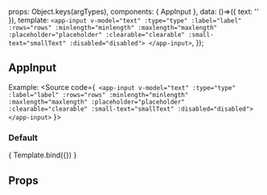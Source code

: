 
<Meta title="ui-framework/AppInput" component={AppInput} />

  props: Object.keys(argTypes),
  components: { AppInput },
  data: ()=>({
    text: ''
  }),
  template: `
    <app-input
      v-model="text"
      :type="type"
      :label="label"
      :rows="rows"
      :minlength="minlength"
      :maxlength="maxlength"
      :placeholder="placeholder"
      :clearable="clearable"
      :small-text="smallText"
      :disabled="disabled">
    </app-input>
  `,
});


## AppInput

Example:
<Source code={`
  <app-input
    v-model="text"
    :type="type"
    :label="label"
    :rows="rows"
    :minlength="minlength"
    :maxlength="maxlength"
    :placeholder="placeholder"
    :clearable="clearable"
    :small-text="smallText"
    :disabled="disabled">
</app-input>`
}>
</Source>

### Default
<Canvas>
  <Story name="Default view" args={{
    type: 'text',
    minlength: '10',
    maxlength: '10',
    placeholder: 'Type text',
    clearable: false,
    disabled: false,
    smallText: false,
    label: '',
    rows: 2,
  }}>
    { Template.bind({}) }
  </Story>
</Canvas>

## Props
<ArgsTable story="Default view" />
